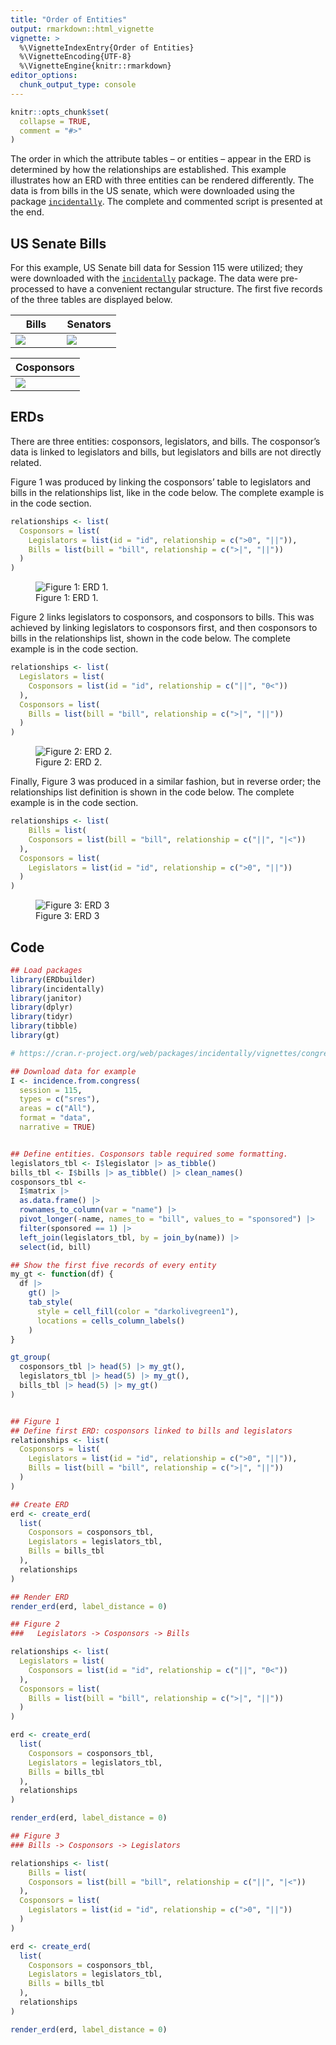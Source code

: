 ---
title: "Order of Entities"
output: rmarkdown::html_vignette
vignette: >
  %\VignetteIndexEntry{Order of Entities}
  %\VignetteEncoding{UTF-8}
  %\VignetteEngine{knitr::rmarkdown}
editor_options: 
  chunk_output_type: console
---

```{r, include = FALSE}
knitr::opts_chunk$set(
  collapse = TRUE,
  comment = "#>"
)
```

The order in which the attribute tables – or entities – appear in the ERD is determined by how the relationships are established. This example illustrates how an ERD with three entities can be rendered differently. The data is from bills in the US senate, which were downloaded using the package [`incidentally`](https://www.zacharyneal.com/incidentally). The complete and commented script is presented at the end.

## US Senate Bills

For this example, US Senate bill data for Session 115 were utilized; they were downloaded with the [`incidentally`](https://www.zacharyneal.com/incidentally) package. The data were pre-processed to have a convenient rectangular structure. The first five records of the three tables are displayed below.

| Bills                                      | Senators                                      |
|-----------------------------------|-------------------------------------|
| ![](images/order_of_boxes_bills_table.png) | ![](images/order_of_boxes_senators_table.png) |

| Cosponsors                                      |
|-------------------------------------------------|
| ![](images/order_of_boxes_cosponsors_table.png) |

## ERDs

There are three entities: cosponsors, legislators, and bills. The cosponsor's data is linked to legislators and bills, but legislators and bills are not directly related.

Figure 1 was produced by linking the cosponsors' table to legislators and bills in the relationships list, like in the code below. The complete example is in the code section.

```{r, eval = FALSE}
relationships <- list(
  Cosponsors = list(
    Legislators = list(id = "id", relationship = c(">0", "||")),
    Bills = list(bill = "bill", relationship = c(">|", "||"))
  )
)
```

![Figure 1: ERD 1.](images/order_of_boxes_erd_01.png)

Figure 2 links legislators to cosponsors, and cosponsors to bills. This was achieved by linking legislators to cosponsors first, and then cosponsors to bills in the relationships list, shown in the code below. The complete example is in the code section.

```{r, eval = FALSE}
relationships <- list(
  Legislators = list(
    Cosponsors = list(id = "id", relationship = c("||", "0<"))
  ),
  Cosponsors = list(
    Bills = list(bill = "bill", relationship = c(">|", "||"))
  )
)
```

![Figure 2: ERD 2.](images/order_of_boxes_erd_02.png)

Finally, Figure 3 was produced in a similar fashion, but in reverse order; the relationships list definition is shown in the code below. The complete example is in the code section.

```{r, eval = FALSE}
relationships <- list(
    Bills = list(
    Cosponsors = list(bill = "bill", relationship = c("||", "|<"))
  ),
  Cosponsors = list(
    Legislators = list(id = "id", relationship = c(">0", "||"))
  )
)
```

![Figure 3: ERD 3](images/order_of_boxes_erd_03.png)

## Code

```{r, eval = FALSE}

## Load packages
library(ERDbuilder)
library(incidentally)
library(janitor)
library(dplyr)
library(tidyr)
library(tibble)
library(gt)

# https://cran.r-project.org/web/packages/incidentally/vignettes/congress.html

## Download data for example
I <- incidence.from.congress(
  session = 115, 
  types = c("sres"), 
  areas = c("All"), 
  format = "data", 
  narrative = TRUE)


## Define entities. Cosponsors table required some formatting.
legislators_tbl <- I$legislator |> as_tibble()
bills_tbl <- I$bills |> as_tibble() |> clean_names()
cosponsors_tbl <- 
  I$matrix |> 
  as.data.frame() |>
  rownames_to_column(var = "name") |> 
  pivot_longer(-name, names_to = "bill", values_to = "sponsored") |> 
  filter(sponsored == 1) |> 
  left_join(legislators_tbl, by = join_by(name)) |> 
  select(id, bill)

## Show the first five records of every entity
my_gt <- function(df) {
  df |> 
    gt() |>
    tab_style(
      style = cell_fill(color = "darkolivegreen1"),
      locations = cells_column_labels()
    )
}

gt_group(
  cosponsors_tbl |> head(5) |> my_gt(),
  legislators_tbl |> head(5) |> my_gt(),
  bills_tbl |> head(5) |> my_gt()
)


## Figure 1
## Define first ERD: cosponsors linked to bills and legislators
relationships <- list(
  Cosponsors = list(
    Legislators = list(id = "id", relationship = c(">0", "||")),
    Bills = list(bill = "bill", relationship = c(">|", "||"))
  )
)

## Create ERD
erd <- create_erd(
  list(
    Cosponsors = cosponsors_tbl, 
    Legislators = legislators_tbl, 
    Bills = bills_tbl
  ),
  relationships
)

## Render ERD
render_erd(erd, label_distance = 0)

## Figure 2
###   Legislators -> Cosponsors -> Bills

relationships <- list(
  Legislators = list(
    Cosponsors = list(id = "id", relationship = c("||", "0<"))
  ),
  Cosponsors = list(
    Bills = list(bill = "bill", relationship = c(">|", "||"))
  )
)

erd <- create_erd(
  list(
    Cosponsors = cosponsors_tbl, 
    Legislators = legislators_tbl, 
    Bills = bills_tbl
  ),
  relationships
)

render_erd(erd, label_distance = 0)

## Figure 3
### Bills -> Cosponsors -> Legislators

relationships <- list(
    Bills = list(
    Cosponsors = list(bill = "bill", relationship = c("||", "|<"))
  ),
  Cosponsors = list(
    Legislators = list(id = "id", relationship = c(">0", "||"))
  )
)

erd <- create_erd(
  list(
    Cosponsors = cosponsors_tbl, 
    Legislators = legislators_tbl, 
    Bills = bills_tbl
  ),
  relationships
)

render_erd(erd, label_distance = 0)


```

